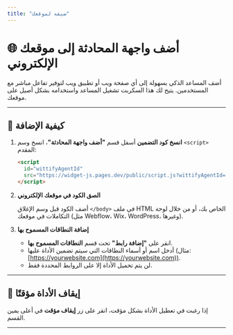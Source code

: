 ```yaml
---
title: "ضيفه لموقعك"
---
```

# 🌐 أضف واجهة المحادثة إلى موقعك الإلكتروني

أضف المساعد الذكي بسهولة إلى أي صفحة ويب أو تطبيق ويب لتوفير تفاعل مباشر مع المستخدمين. يتيح لك هذا السكربت تشغيل المساعد واستخدامه بشكل أصيل على موقعك.

---

## 🔧 كيفية الإضافة

1. **انسخ كود التضمين**
   أسفل قسم **"أضف واجهة المحادثة"**، انسخ وسم `<script>` المقدم:

   ```html
   <script
     id="wittifyAgentId"
     src="https://widget-js.pages.dev/public/script.js?wittifyAgentId=7658818b-4a1f-49cf-908d-9e1e344a5e1e&user_id=a53bac77-f59c-4655-8c3f-f4273f09ea7b">
   </script>
   ```

2. **الصق الكود في موقعك الإلكتروني**

   أضف الكود قبل وسم الإغلاق `</body>` في ملف HTML الخاص بك، أو من خلال لوحة التكاملات في موقعك (مثل Webflow، Wix، WordPress، وغيرها).

3. **إضافة النطاقات المسموح بها**

   * انقر على **"إضافة رابط"** تحت قسم **النطاقات المسموح بها**.
   * أدخل اسم أو أسماء النطاقات التي سيتم تضمين الأداة عليها (مثال: [https://yourwebsite.com](https://yourwebsite.com)).
   * لن يتم تحميل الأداة إلا على الروابط المحددة فقط.

---

## 🚫 **إيقاف الأداة مؤقتًا**

إذا رغبت في تعطيل الأداة بشكل مؤقت، انقر على زر **إيقاف مؤقت** في أعلى يمين القسم.

---
